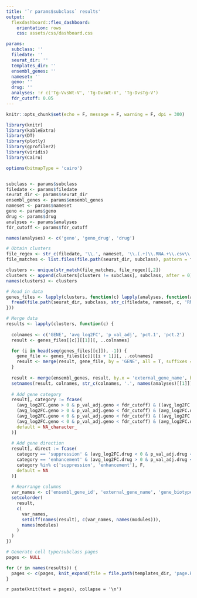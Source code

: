 ```yaml
---
title: '`r params$subclass` results'
output: 
  flexdashboard::flex_dashboard:
    orientation: rows
    css: assets/css/dashboard.css

params:
  subclass: ''
  filedate: ''
  seurat_dir: ''
  templates_dir: ''
  ensembl_genes: ''
  nameset: ''
  geno: ''
  drug: ''
  analyses: !r c('Tg-VvsWt-V', 'Tg-DvsWt-V', 'Tg-DvsTg-V')
  fdr_cutoff: 0.05
---
```


```r
knitr::opts_chunk$set(echo = F, message = F, warning = F, dpi = 300)

library(knitr)
library(kableExtra)
library(DT)
library(plotly)
library(gprofiler2)
library(viridis)
library(Cairo)

options(bitmapType = 'cairo')


subclass <- params$subclass
filedate <- params$filedate
seurat_dir <- params$seurat_dir
ensembl_genes <- params$ensembl_genes
nameset <- params$nameset
geno <- params$geno
drug <- params$drug
analyses <- params$analyses
fdr_cutoff <- params$fdr_cutoff
```

```r
names(analyses) <- c('geno', 'geno_drug', 'drug')

# Obtain clusters
file_regex <- str_c(filedate, '\\.', nameset, '\\.(.+)\\.RNA.+\\.csv\\.gz')
file_matches <- list.files(file.path(seurat_dir, subclass), pattern = file_regex)

clusters <- unique(str_match(file_matches, file_regex)[,2])
clusters <- append(clusters[clusters != subclass], subclass, after = 0)  # order subclass before clusters
names(clusters) <- clusters

# Read in data
genes_files <- lapply(clusters, function(c) lapply(analyses, function(a) {
  fread(file.path(seurat_dir, subclass, str_c(filedate, nameset, c, 'RNA', a, 'csv.gz', sep = '.')))
}))

# Merge data
results <- lapply(clusters, function(c) {
  
  colnames <- c('GENE', 'avg_log2FC', 'p_val_adj', 'pct.1', 'pct.2')
  result <- genes_files[[c]][[1]][, ..colnames]

  for (i in head(seq(genes_files[[c]]), -1)) {
    gene_file <- genes_files[[c]][[i + 1]][, ..colnames]
    result <- merge(result, gene_file, by = 'GENE', all = T, suffixes = c('', str_c('.', names(analyses)[[i + 1]])))
  }
  
  result <- merge(ensembl_genes, result, by.x = 'external_gene_name', by.y = 'GENE')
  setnames(result, colnames, str_c(colnames, '.', names(analyses)[[1]]), skip_absent = T)
  
  # Add gene category
  result[, category := fcase(
  	(avg_log2FC.geno > 0 & p_val_adj.geno < fdr_cutoff) & ((avg_log2FC.geno_drug < 0 & p_val_adj.geno_drug < fdr_cutoff) | (avg_log2FC.drug < 0 & p_val_adj.drug < fdr_cutoff)), 'suppression',
  	(avg_log2FC.geno > 0 & p_val_adj.geno < fdr_cutoff) & (avg_log2FC.drug > 0 & p_val_adj.drug < fdr_cutoff), 'compensatory enhancement',
  	(avg_log2FC.geno < 0 & p_val_adj.geno < fdr_cutoff) & ((avg_log2FC.geno_drug > 0 & p_val_adj.geno_drug < fdr_cutoff) | (avg_log2FC.drug > 0 & p_val_adj.drug < fdr_cutoff)), 'enhancement',
  	(avg_log2FC.geno < 0 & p_val_adj.geno < fdr_cutoff) & (avg_log2FC.drug < 0 & p_val_adj.drug < fdr_cutoff), 'compensatory suppression',
  	default = NA_character_
  )]
  
  # Add gene direction
  result[, direct := fcase(
    category == 'suppression' & (avg_log2FC.drug < 0 & p_val_adj.drug < fdr_cutoff), T,
    category == 'enhancement' & (avg_log2FC.drug > 0 & p_val_adj.drug < fdr_cutoff), T,
    category %in% c('suppression', 'enhancement'), F,
    default = NA
  )]
  
  # Rearrange columns
  var_names <- c('ensembl_gene_id', 'external_gene_name', 'gene_biotype', 'chromosome_name', 'category', 'direct')
  setcolorder(
    result, 
    c(
      var_names,
      setdiff(names(result), c(var_names, names(modules))),
      names(modules)
    )
  )
})
```

```r
# Generate cell type/subclass pages
pages <- NULL

for (r in names(results)) {
  pages <- c(pages, knit_expand(file = file.path(templates_dir, 'page.Rmd')))
}
```

`r paste(knit(text = pages), collapse = '\n')`
